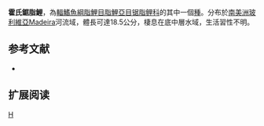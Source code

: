 {{Speciesbox 
| genus = Serrasalmus
| species = hollandi
| status = NE
| status_system = IUCN3.1
| authority =  [[Eigenmann|Eigenmann]], 1915
| synonyms = *''Serrasalmo hollandi''<br /><small>Eigenmann, 1915</small>
}}
'''霍氏鋸脂鯉'''，為[[輻鰭魚綱|輻鰭魚綱]][[脂鯉目|脂鯉目]][[脂鯉亞目|脂鯉亞目]][[锯脂鲤科|锯脂鲤科]]的其中一個[[種|種]]。分布於[[南美洲|南美洲]][[玻利維亞|玻利維亞]]Madeira河流域，體長可達18.5公分，棲息在底中層水域，生活習性不明。

==参考文献==
{{refbegin}}
*{{FishBase_species|genus=Serrasalmus|species=hollandi |year=2014|month=1}}
{{refend}}

== 扩展阅读 ==
{{refbegin}}
{{wikispecies-inline|Serrasalmus hollandi |霍氏鋸脂鯉}}
{{refend}}

{{Taxonbar|from=Q293120}}

[[Category:鋸脂鯉屬|H]]


{{魚類小作品}}